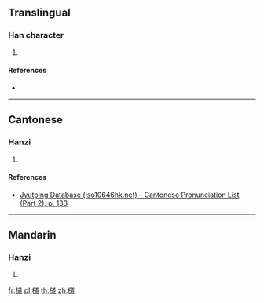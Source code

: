 ==Translingual==

===Han character===
{{Han char|rn=75|rad=木|as=13|sn=17|four=48936|canj=DYTU,XXDYT}}

# {{defn|Han|sort=木13}}

====References====
* {{Han ref|kx=0557.230|dkj=15688|hdz=21305.060|uh=6AA4|ud=27300|bh=ED43|bd=60739}}

----

==Cantonese==

===Hanzi===
{{yue-hanzi|jyut=[[dou6]]|y=dou6}}

# {{defn|lang=yue|sort=木13}}

====References====
*[http://www.iso10646hk.net/jp/document/download.jsp Jyutping Database (iso10646hk.net) - Cantonese Pronunciation List (Part 2), p. 133]

----

==Mandarin==

===Hanzi===
{{cmn-hanzi|pin=[[dào]] ([[dao4]])|wg=tao<sup>4</sup>}}

# {{defn|lang=cmn|sort=木13}}

[[fr:檤]]
[[pl:檤]]
[[th:檤]]
[[zh:檤]]